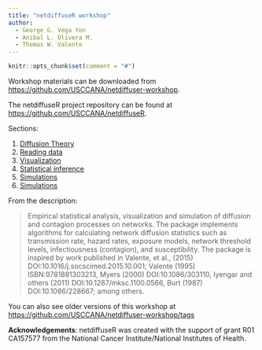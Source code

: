 ```yaml
---
title: "netdiffuseR workshop"
author:
  - George G. Vega Yon
  - Anibal L. Olivera M.
  - Thomas W. Valente 
---
```


```r
knitr::opts_chunk$set(comment = "#")
```


Workshop materials can be downloaded from <https://github.com/USCCANA/netdiffuser-workshop>.

The netdiffuseR project repository can be found at <https://github.com/USCCANA/netdiffuseR>.

Sections:

1. [Diffusion Theory](1-theory.qmd)
2. [Reading data](2-read.qmd)
3. [Visualization](3-netdiffuser.qmd)
4. [Statistical inference](4-stats.qmd)
5. [Simulations](5-sim.qmd)
6. [Simulations](6-multi-and-dis.qmd)

From the description:

> Empirical statistical analysis, visualization and simulation of diffusion and contagion processes on networks. The package implements algorithms for calculating network diffusion statistics such as transmission rate, hazard rates, exposure models, network threshold levels, infectiousness (contagion), and susceptibility. The package is inspired by work published in Valente, et al., (2015) DOI:10.1016/j.socscimed.2015.10.001; Valente (1995) ISBN:9781881303213, Myers (2000) DOI:10.1086/303110, Iyengar and others (2011) DOI:10.1287/mksc.1100.0566, Burt (1987) DOI:10.1086/228667; among others.

You can also see older versions of this workshop at <https://github.com/USCCANA/netdiffuser-workshop/tags>

__Acknowledgements__: netdiffuseR was created with the support of grant R01
CA157577 from the National Cancer Institute/National Institutes of Health.